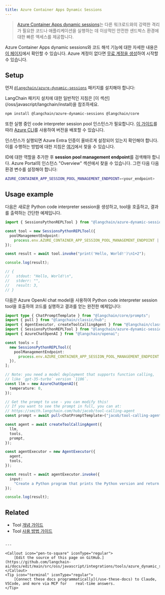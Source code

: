 ```yaml
---
title: Azure Container Apps Dynamic Sessions
---
```


> [Azure Container Apps dynamic sessions](https://learn.microsoft.com/azure/container-apps/sessions)는 다른 워크로드와의 강력한 격리가 필요한 코드나 애플리케이션을 실행하는 데 이상적인 안전한 샌드박스 환경에 대한 빠른 액세스를 제공합니다.

Azure Container Apps dynamic sessions와 코드 해석 기능에 대한 자세한 내용은 [이 페이지](https://learn.microsoft.com/azure/container-apps/sessions)에서 확인할 수 있습니다. Azure 계정이 없다면 [무료 계정을 생성](https://azure.microsoft.com/free/)하여 시작할 수 있습니다.

## Setup

먼저 [`@langchain/azure-dynamic-sessions`](https://www.npmjs.com/package/@langchain/azure-dynamic-sessions) 패키지를 설치해야 합니다:

<Tip>
LangChain 패키지 설치에 대한 일반적인 지침은 [이 섹션](/oss/javascript/langchain/install)을 참조하세요.
</Tip>

```bash npm
npm install @langchain/azure-dynamic-sessions @langchain/core
```

또한 실행 중인 code interpreter session pool 인스턴스가 필요합니다. [이 가이드](https://learn.microsoft.com/azure/container-apps/sessions-code-interpreter)를 따라 [Azure CLI](https://learn.microsoft.com/cli/azure/install-azure-cli)를 사용하여 버전을 배포할 수 있습니다.

인스턴스가 실행되면 Azure Entra 인증이 올바르게 설정되어 있는지 확인해야 합니다. 이를 수행하는 방법에 대한 지침은 [여기](https://learn.microsoft.com/azure/container-apps/sessions?tabs=azure-cli#authentication)에서 찾을 수 있습니다.

ID에 대한 역할을 추가한 후 **session pool management endpoint**를 검색해야 합니다. Azure Portal의 인스턴스 "Overview" 섹션에서 찾을 수 있습니다. 그런 다음 다음 환경 변수를 설정해야 합니다:

```bash .env example
AZURE_CONTAINER_APP_SESSION_POOL_MANAGEMENT_ENDPOINT=<your_endpoint>
```

## Usage example

다음은 새로운 Python code interpreter session을 생성하고, tool을 호출하고, 결과를 출력하는 간단한 예제입니다.

```typescript
import { SessionsPythonREPLTool } from "@langchain/azure-dynamic-sessions";

const tool = new SessionsPythonREPLTool({
  poolManagementEndpoint:
    process.env.AZURE_CONTAINER_APP_SESSION_POOL_MANAGEMENT_ENDPOINT || "",
});

const result = await tool.invoke("print('Hello, World!')\n1+2");

console.log(result);

// {
//   stdout: "Hello, World!\n",
//   stderr: "",
//   result: 3,
// }
```

다음은 Azure OpenAI chat model을 사용하여 Python code interpreter session tool을 호출하여 코드를 실행하고 결과를 얻는 완전한 예제입니다:

```typescript
import type { ChatPromptTemplate } from "@langchain/core/prompts";
import { pull } from "@langchain/classic/hub";
import { AgentExecutor, createToolCallingAgent } from "@langchain/classic/agents";
import { SessionsPythonREPLTool } from "@langchain/azure-dynamic-sessions";
import { AzureChatOpenAI } from "@langchain/openai";

const tools = [
  new SessionsPythonREPLTool({
    poolManagementEndpoint:
      process.env.AZURE_CONTAINER_APP_SESSION_POOL_MANAGEMENT_ENDPOINT || "",
  }),
];

// Note: you need a model deployment that supports function calling,
// like `gpt-35-turbo` version `1106`.
const llm = new AzureChatOpenAI({
  temperature: 0,
});

// Get the prompt to use - you can modify this!
// If you want to see the prompt in full, you can at:
// https://smith.langchain.com/hub/jacob/tool-calling-agent
const prompt = await pull<ChatPromptTemplate>("jacob/tool-calling-agent");

const agent = await createToolCallingAgent({
  llm,
  tools,
  prompt,
});

const agentExecutor = new AgentExecutor({
  agent,
  tools,
});

const result = await agentExecutor.invoke({
  input:
    "Create a Python program that prints the Python version and return the result.",
});

console.log(result);
```

## Related

- Tool [개념 가이드](/oss/javascript/langchain/tools)
- Tool [사용 방법 가이드](/oss/javascript/langchain/tools)
```

---

<Callout icon="pen-to-square" iconType="regular">
    [Edit the source of this page on GitHub.](https://github.com/langchain-ai/docs/edit/main/src/oss/javascript/integrations/tools/azure_dynamic_sessions.mdx)
</Callout>
<Tip icon="terminal" iconType="regular">
    [Connect these docs programmatically](/use-these-docs) to Claude, VSCode, and more via MCP for    real-time answers.
</Tip>
